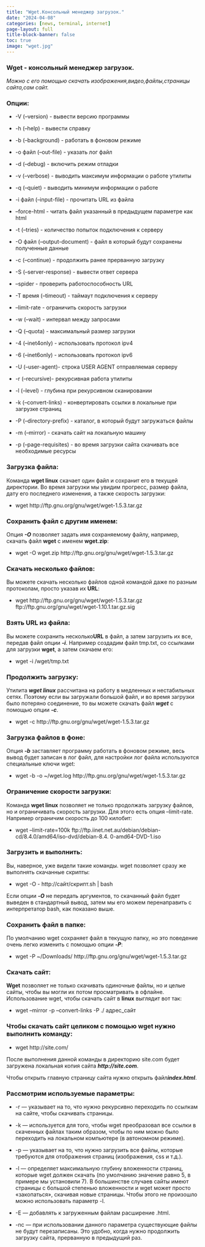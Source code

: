 ---
title: "Wget.Консольный менеджер загрузок."
date: "2024-04-08"
categories: [news, terminal, internet]
page-layout: full
title-block-banner: false
toc: true
image: "wget.jpg"
---

### Wget - консольный менеджер загрузок.

*Можно с его помощью скачать изображения,видео,файлы,страницы сайта,сам сайт.*

### Опции:

- -V (--version) - вывести версию программы

- -h (--help) - вывести справку

- -b (--background) - работать в фоновом режиме

- -o файл (--out-file) - указать лог файл

- -d (--debug) - включить режим отладки

- -v (--verbose) - выводить максимум информации о работе утилиты

- -q (--quiet) - выводить минимум информации о работе

- -i файл (--input-file) - прочитать URL из файла

- --force-html - читать файл указанный в предыдущем параметре как html

- -t (--tries) - количество попыток подключения к серверу

- -O файл (--output-document) - файл в который будут сохранены полученные данные

- -с (--continue) - продолжить ранее прерванную загрузку

- -S (--server-response) - вывести ответ сервера

- --spider - проверить работоспособность URL

- -T время (--timeout) - таймаут подключения к серверу

- --limit-rate - ограничить скорость загрузки

- -w (--wait) - интервал между запросами

- -Q (--quota) - максимальный размер загрузки

- -4 (--inet4only) - использовать протокол ipv4

- -6 (--inet6only) - использовать протокол ipv6

- -U (--user-agent)- строка USER AGENT отправляемая серверу

- -r (--recursive)- рекурсивная работа утилиты

- -l (--level) - глубина при рекурсивном сканировании

- -k (--convert-links) - конвертировать ссылки в локальные при загрузке страниц

- -P (--directory-prefix) - каталог, в который будут загружаться файлы

- -m (--mirror) - скачать сайт на локальную машину

- -p (--page-requisites) - во время загрузки сайта скачивать все необходимые ресурсы

### Загрузка файла:

Команда **wget linux** скачает один файл и сохранит его в текущей директории. Во время загрузки мы
увидим прогресс, размер файла, дату его последнего изменения, а также скорость загрузки:

- wget http://ftp.gnu.org/gnu/wget/wget-1.5.3.tar.gz

### Сохранить файл с другим именем:

Опция ***-О*** позволяет задать имя сохраняемому файлу, например, скачать файл **wget** с именем
**wget.zip**:

- wget -O wget.zip http://ftp.gnu.org/gnu/wget/wget-1.5.3.tar.gz

### Скачать несколько файлов:

Вы можете скачать несколько файлов одной командой даже по разным протоколам, просто указав их
**URL**:

- wget http://ftp.gnu.org/gnu/wget/wget-1.5.3.tar.gz ftp://ftp.gnu.org/gnu/wget/wget-1.10.1.tar.gz.sig


### Взять **URL** из файла:

Вы можете сохранить несколько**URL** в файл, а затем загрузить их все, передав файл опции ***-i***.
Например создадим файл tmp.txt, со ссылками для загрузки **wget**, а затем скачаем его:

- wget -i /wget/tmp.txt

### Продолжить загрузку:

Утилита ***wget linux*** рассчитана на работу в медленных и нестабильных сетях. Поэтому если вы
загружали большой файл, и во время загрузки было потеряно соединение, то вы можете скачать файл
***wget*** с помощью опции ***-c***.

- wget -c http://ftp.gnu.org/gnu/wget/wget-1.5.3.tar.gz

### Загрузка файлов в фоне:

Опция ***-b*** заставляет программу работать в фоновом режиме, весь вывод будет записан в лог файл,
для настройки лог файла используются специальные ключи wget:

- wget -b -o ~/wget.log http://ftp.gnu.org/gnu/wget/wget-1.5.3.tar.gz

### Ограничение скорости загрузки:

Команда **wget linux** позволяет не только продолжать загрузку файлов, но и ограничивать скорость
загрузки. Для этого есть опция --limit-rate. Например ограничим скорость до 100 килобит:

- wget --limit-rate=100k ftp://ftp.iinet.net.au/debian/debian-cd/8.4.0/amd64/iso-dvd/debian-8.4.
0-amd64-DVD-1.iso

### Загрузить и выполнить:

Вы, наверное, уже видели такие команды. wget позволяет сразу же выполнять скачанные скрипты:

- wget -O - http://сайт/скрипт.sh \| bash

Если опции ***-O*** не передать аргументов, то скачанный файл будет выведен в стандартный вывод,
затем
мы его можем перенаправить с интерпретатор bash, как показано выше.

### Сохранить файл в папке:

По умолчанию wget сохраняет файл в текущую папку, но это поведение очень легко изменить с
помощью опции ***-P***:

- wget -P ~/Downloads/ http://ftp.gnu.org/gnu/wget/wget-1.5.3.tar.gz

### Скачать сайт:

**Wget** позволяет не только скачивать одиночные файлы, но и целые сайты, чтобы вы могли их потом
просматривать в офлайне. Использование wget, чтобы скачать сайт в **linux** выглядит вот так:

- wget --mirror -p --convert-links -P ./<Local-Folder> адрес_сайт

### Чтобы скачать сайт целиком с помощью wget нужно выполнить команду:

- wget http://site.com/

 После выполнения данной команды в директорию site.com будет загружена локальная копия сайта
 ***http://site.com***.

Чтобы открыть главную страницу сайта нужно открыть файл***index.html***.

### Рассмотрим используемые параметры:

- -r	—	указывает на то, что нужно рекурсивно переходить по ссылкам на сайте, чтобы скачивать
 страницы.

- -k	—	используется для того, чтобы wget преобразовал все ссылки в скаченных файлах таким
 образом, чтобы по ним можно было переходить на локальном компьютере (в автономном режиме).

- -p	—	указывает на то, что нужно загрузить все файлы, которые требуются для отображения
 страниц (изображения, css и т.д.).

- -l	—	определяет максимальную глубину вложенности страниц, которые wget должен скачать (по
  умолчанию значение равно 5, в примере мы установили 7). В большинстве случаев сайты имеют
  страницы с большой степенью вложенности и wget может просто «закопаться», скачивая новые
 страницы. Чтобы этого не произошло можно использовать параметр -l.

- -E	—	добавлять к загруженным файлам расширение .html.

- -nc	—	при использовании данного параметра существующие файлы не будут перезаписаны. Это
 удобно, когда нужно продолжить загрузку сайта, прерванную в предыдущий раз.


